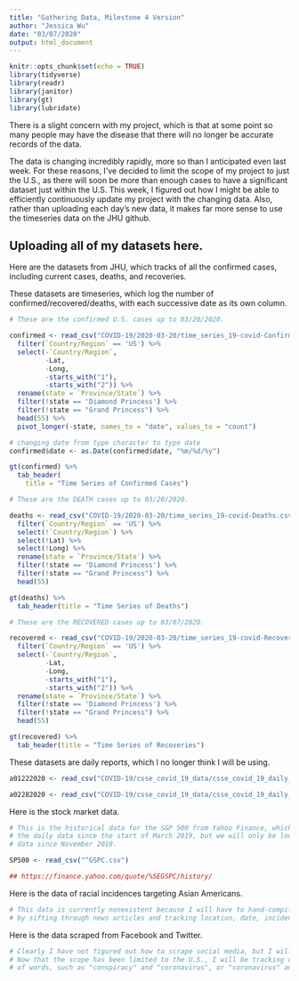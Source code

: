 ```yaml
---
title: "Gathering Data, Milestone 4 Version"
author: "Jessica Wu"
date: "03/07/2020"
output: html_document
---
```


```r
knitr::opts_chunk$set(echo = TRUE)
library(tidyverse)
library(readr)
library(janitor)
library(gt)
library(lubridate)
```
There is a slight concern with my project, which is that at some point so many
people may have the disease that there will no longer be accurate records of the
data.

The data is changing incredibly rapidly, more so than I anticipated even last week.
For these reasons, I've decided to limit the scope of my project to just the U.S.,
as there will soon be more than enough cases to have a significant dataset just within
the U.S. This week, I figured out how I might be able to efficiently continuously
update my project with the changing data. Also, rather than uploading each day's
new data, it makes far more sense to use the timeseries data on the JHU github.

## Uploading all of my datasets here.

Here are the datasets from JHU, which tracks of all the confirmed cases,
including current cases, deaths, and recoveries.

These datasets are timeseries, which log the number of confirmed/recovered/deaths,
with each successive date as its own column. 
```r

# These are the confirmed U.S. cases up to 03/20/2020.

confirmed <- read_csv("COVID-19/2020-03-20/time_series_19-covid-Confirmed.csv") %>%
  filter(`Country/Region` == 'US') %>%
  select(-`Country/Region`, 
         -Lat,
         -Long,
         -starts_with("1"),
         -starts_with("2")) %>%
  rename(state = `Province/State`) %>%
  filter(!state == 'Diamond Princess') %>%
  filter(!state == "Grand Princess") %>%
  head(55) %>%
  pivot_longer(-state, names_to = "date", values_to = "count")

# changing date from type character to type date
confirmed$date <- as.Date(confirmed$date, "%m/%d/%y")

```


```{r)}

gt(confirmed) %>%
  tab_header(
    title = "Time Series of Confirmed Cases")
```

```r

# These are the DEATH cases up to 03/20/2020.

deaths <- read_csv("COVID-19/2020-03-20/time_series_19-covid-Deaths.csv") %>%
  filter(`Country/Region` == 'US') %>%
  select(!`Country/Region`) %>%
  select(!Lat) %>%
  select(!Long) %>%
  rename(state = `Province/State`) %>%
  filter(!state == 'Diamond Princess') %>%
  filter(!state == "Grand Princess") %>%
  head(55)

gt(deaths) %>%
  tab_header(title = "Time Series of Deaths")
```

```r

# These are the RECOVERED cases up to 03/07/2020.

recovered <- read_csv("COVID-19/2020-03-20/time_series_19-covid-Recovered.csv") %>%
  filter(`Country/Region` == 'US') %>%
  select(-`Country/Region`, 
         -Lat,
         -Long,
         -starts_with("1"),
         -starts_with("2")) %>%
  rename(state = `Province/State`) %>%
  filter(!state == 'Diamond Princess') %>%
  filter(!state == "Grand Princess") %>%
  head(55)

gt(recovered) %>%
  tab_header(title = "Time Series of Recoveries")

```



These datasets are daily reports, which I no longer think I will be using.

```r
a01222020 <- read_csv("COVID-19/csse_covid_19_data/csse_covid_19_daily_reports/01-22-2020.csv")

a02282020 <- read_csv("COVID-19/csse_covid_19_data/csse_covid_19_daily_reports/02-28-2020.csv")
```


Here is the stock market data.

```r

# This is the historical data for the S&P 500 from Yahoo Finance, which contains
# the daily data since the start of March 2019, but we will only be looking at
# data since November 2019.

SP500 <- read_csv("^GSPC.csv")

## https://finance.yahoo.com/quote/%5EGSPC/history/
```

Here is the data of racial incidences targeting Asian Americans.
```r

# This data is currently nonexistent because I will have to hand-compile it
# by sifting through news articles and tracking location, date, incident type.

```

Here is the data scraped from Facebook and Twitter.

```r

# Clearly I have not figured out how to scrape social media, but I will get there.
# Now that the scope has been limited to the U.S., I will be tracking combinations
# of words, such as "conspiracy" and "coronavirus", or "coronavirus" and "chink."

```


